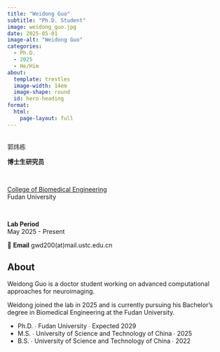 ```yaml
---
title: "Weidong Guo"
subtitle: "Ph.D. Student"
image: weidong_guo.jpg
date: 2025-05-01
image-alt: "Weidong Guo"
categories:
  - Ph.D.
  - 2025
  - He/Him
about:
  template: trestles
  image-width: 14em
  image-shape: round
  id: hero-heading
format:
  html:
    page-layout: full
---
```


::: {#hero-heading}

&nbsp;
<div class="h1">郭炜栋</div>

**博士生研究员**  

&nbsp;

[College of Biomedical Engineering](https://bme-college.fudan.edu.cn/)  
Fudan University

&nbsp;

**Lab Period**  
May 2025 - Present

📧 **Email** gwd200(at)mail.ustc.edu.cn

:::

## About

::: {.grid}

::: {.g-col-6 #about-me-1}

Weidong Guo is a doctor student working on advanced computational approaches for neuroimaging.

:::

::: {.g-col-6 #about-me-2}

Weidong joined the lab in 2025 and is currently pursuing his Bachelor's degree in Biomedical Engineering at the Fudan University.

<ul class="fa-ul">
   <li><span class="fa-li"><i class="fa-solid fa-graduation-cap"></i></span>Ph.D. ∙ Fudan University ∙ Expected 2029</li>
   <li><span class="fa-li"><i class="fa-solid fa-graduation-cap"></i></span>M.S. ∙ University of Science and Technology of China ∙ 2025</li>
   <li><span class="fa-li"><i class="fa-solid fa-graduation-cap"></i></span>B.S. ∙ University of Science and Technology of China ∙ 2022</li>
</ul>

:::
:::